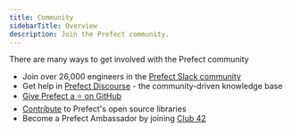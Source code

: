 ```yaml
---
title: Community
sidebarTitle: Overview
description: Join the Prefect community.
---
```


There are many ways to get involved with the Prefect community

- Join over 26,000 engineers in the [Prefect Slack community](https://prefect.io/slack)
- Get help in [Prefect Discourse](https://discourse.prefect.io/) - the community-driven knowledge base
- [Give Prefect a ⭐️ on GitHub](https://github.com/PrefectHQ/prefect)
- [Contribute](/contributing/overview/) to Prefect's open source libraries
- Become a Prefect Ambassador by joining [Club 42](https://www.prefect.io/community/club-42/)
